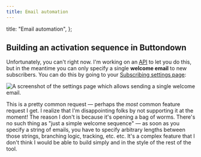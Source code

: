 ```yaml
---
title: Email automation
---
```



  title: "Email automation",
};

## Building an activation sequence in Buttondown

Unfortunately, you can't right now. I'm working on an [API](https://www.notion.so/API-to-send-specific-extant-email-to-subscriber-ea8c13f6232f4f528bc3aa5017b46e3f) to let you do this, but in the meantime you can only specify a single **welcome email** to new subscribers. You can do this by going to your [Subscribing settings page](https://buttondown.email/settings/subscribing):

![A screenshot of the settings page which allows sending a single welcome email.](/images/subscribing.png)

This is a pretty common request — perhaps the _most_ common feature request I get. I realize that I'm disappointing folks by not supporting it at the moment! The reason I don't is because it's opening a bag of worms. There's no such thing as "just a simple welcome sequence" — as soon as you specify a string of emails, you have to specify arbitrary lengths between those strings, branching logic, tracking, etc. etc. It's a complex feature that I don't think I would be able to build simply and in the style of the rest of the tool.
